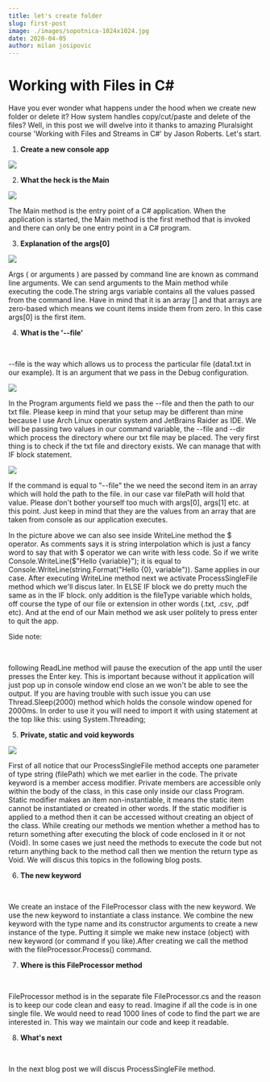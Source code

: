 ```yaml
---
title: let's create folder
slug: first-post
image: ./images/sopotnica-1024x1024.jpg
date: 2020-04-05
author: milan josipovic
---
```



# Working with Files in C#

Have you ever wonder what happens under the hood when we create new folder or delete it? How system handles copy/cut/paste and delete of the files? 
Well, in this post we will dwelve into it thanks to amazing Pluralsight course 'Working with Files and Streams in C#' by Jason Roberts. Let's start.

1. **Create a new console app**

<div className="post-image">

![](./images/1.png)

</div>

2. **What the heck is the Main**

<div className="post-image">

![](./images/2.png)

</div>

The Main method is the entry point of a C# application. 
When the application is started, the Main method is the first method that is invoked and there can only be one entry point in a C# program.

3. **Explanation of the args[0]**

<div className="post-image">

![](./images/4.png)

</div>

Args ( or arguments ) are passed by command line are known as command line arguments. We can send arguments to the Main method while executing the code.The string args variable contains all the values passed from the command line. Have in mind that it is an array [] and that arrays are zero-based which means we count items inside them from zero. In this case args[0] is the first item.

4. **What is the '--file'**

<br/>

--file is the way which allows us to process the particular file (data1.txt in our example). It is an argument that we pass in the Debug configuration.

<div className="post-image">

![](./images/5.png)

</div>

In the Program arguments field we pass the --file and then the path to our txt file. Please keep in mind that your setup may be different than mine because I use Arch Linux operatin system and JetBrains Raider as IDE. We will be passing two values in our command variable, the --file and --dir which process the directory where our txt file may be placed. The very first thing is to check if the txt file and directory exists. We can manage that with IF block statement.

<div className="post-image">

![](./images/6.png)

</div>

If the command is equal to "--file" the we need the second item in an array which will hold the path to the file. in our case var filePath will hold that value. Please don't bother yourself too much with args[0], args[1] etc. at this point. Just keep in mind that they are the values from an array that are taken from console as our application executes.

In the picture above we can also see inside WriteLine method the $ operator. As comments says it is string interpolation which is just a fancy word to say that with $ operator we can write with less code. 
So if we write Console.WriteLine($"Hello {variable}"); it is equal to Console.WriteLine(string.Format("Hello {0}, variable")). Same applies in our case.
After executing WriteLine method next we activate ProcessSingleFile method which we'll discus later. In ELSE IF block we do pretty much the same as in the IF block. only addition is the fileType variable which holds, off course the type of our file or extension in other words (.txt, .csv, .pdf etc). And at the end of our Main method we ask user politely to press enter to quit the app. 

Side note: 

<br/>

following ReadLine method will pause the execution of the app until the user presses the Enter key. This is important because without it application will just pop up in console window end close an we won't be able to see the output. If you are having trouble with such issue you can use Thread.Sleep(2000) method which holds the console window opened for 2000ms. In order to use it you will need to import it with using statement at the top like this: using System.Threading;

5. **Private, static and void keywords** 

<div className="post-image">

![](./images/7.png)

</div>

First of all notice that our ProcessSingleFile method accepts one parameter of type string (filePath) which we met earlier in the code.
The private keyword is a member access modifier. Private members are accessible only within the body of the class, in this case only inside our class Program. Static modifier makes an item non-instantiable, it means the static item cannot be instantiated or created in other words. If the static modifier is applied to a method then it can be accessed without creating an object of the class. While creating our methods we mention whether a method has to return something after executing the block of code enclosed in it or not (Void). In some cases we just need the methods to execute the code but not return anything back to the method call then we mention the return type as Void.
We will discus this topics in the following blog posts. 

6. **The new keyword**

<br/>

We create an instace of the FileProcessor class with the new keyword. We use the new keyword to instantiate a class instance. We combine the new keyword with the type name and its constructor arguments to create a new instance of the type. Putting it simple we make new instace (object) with new keyword (or command if you like).After creating we call the method with the fileProcessor.Process() command. 

7. **Where is this FileProcessor method** 

<br/>

FileProcessor method is in the separate file FileProcessor.cs and the reason is to keep our code clean and easy to read. Imagine if all the code is in one single file. We would need to read 1000 lines of code to find the part we are interested in. This way we maintain our code and keep it readable.

8. **What's next**

<br/>

In the next blog post we will discus ProcessSingleFile method.

